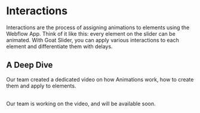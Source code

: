 
# Interactions

Interactions are the process of assigning animations to elements using the Webflow App. Think of it like this: every element on the slider can be animated. With Goat Slider, you can apply various interactions to each element and differentiate them with delays.

## A Deep Dive

Our team created a dedicated video on how Animations work, how to create them and apply to elements.

<LoomEmbed url="https://www.youtube.com/embed/sWRUzxINCoA?si=h-Cr9oGrFP317PQH" title="" />
<br />
<Callout type='info'>
    Our team is working on the video, and will be available soon.
</Callout>
